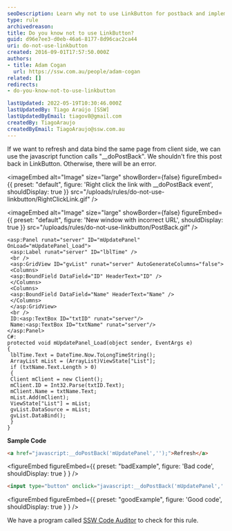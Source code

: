 ```yaml
---
seoDescription: Learn why not to use LinkButton for postback and implement correctly in ASP.NET
type: rule
archivedreason:
title: Do you know not to use LinkButton?
guid: d96e7ee3-d0eb-46a6-8177-8d96cac2ca44
uri: do-not-use-linkbutton
created: 2016-09-01T17:57:50.000Z
authors:
- title: Adam Cogan
  url: https://ssw.com.au/people/adam-cogan
related: []
redirects:
- do-you-know-not-to-use-linkbutton

lastUpdated: 2022-05-19T10:30:46.000Z
lastUpdatedBy: Tiago Araújo [SSW]
lastUpdatedByEmail: tiagov8@gmail.com
createdBy: TiagoAraujo
createdByEmail: TiagoAraujo@ssw.com.au
---
```


If we want to refresh and data bind the same page from client side, we can use the javascript function calls "\_\_doPostBack". We shouldn't fire this post back in LinkButton. Otherwise, there will be an error.

<imageEmbed
  alt="Image"
  size="large"
  showBorder={false}
  figureEmbed={{
    preset: "default",
    figure: 'Right click the link with \_\_doPostBack event',
    shouldDisplay: true
  }}
  src="/uploads/rules/do-not-use-linkbutton/RightClickLink.gif"
/>


<imageEmbed
  alt="Image"
  size="large"
  showBorder={false}
  figureEmbed={{
    preset: "default",
    figure: 'New window with incorrect URL',
    shouldDisplay: true
  }}
  src="/uploads/rules/do-not-use-linkbutton/PostBack.gif"
/>

``` aspnet
<asp:Panel runat="server" ID="mUpdatePanel" OnLoad="mUpdatePanel_Load">
 <asp:Label runat="server" ID="lblTime" />
 <br />
 <asp:GridView ID="gvList" runat="server" AutoGenerateColumns="false">
 <Columns>
 <asp:BoundField DataField="ID" HeaderText="ID" />
 </Columns>
 <Columns>
 <asp:BoundField DataField="Name" HeaderText="Name" />
 </Columns>
 </asp:GridView>
 <br />
 ID:<asp:TextBox ID="txtID" runat="server"/>
 Name:<asp:TextBox ID="txtName" runat="server"/>
</asp:Panel>
C#:
protected void mUpdatePanel_Load(object sender, EventArgs e)
{
 lblTime.Text = DateTime.Now.ToLongTimeString();
 ArrayList mList = (ArrayList)ViewState["List"];
 if (txtName.Text.Length > 0)
 {
 Client mClient = new Client();
 mClient.ID = Int32.Parse(txtID.Text);
 mClient.Name = txtName.Text;
 mList.Add(mClient);
 ViewState["List"] = mList;
 gvList.DataSource = mList;
 gvList.DataBind();
 }
}
```

**Sample Code**

``` html
<a href="javascript:__doPostBack('mUpdatePanel','');">Refresh</a>
```

<figureEmbed figureEmbed={{
  preset: "badExample",
  figure: 'Bad code',
  shouldDisplay: true
} } />


``` html
<input type="button" onclick="javascript:__doPostBack('mUpdatePanel','');" value="Refresh" />
```

<figureEmbed figureEmbed={{
  preset: "goodExample",
  figure: 'Good code',
  shouldDisplay: true
} } />


We have a program called [SSW Code Auditor](https://www.ssw.com.au/ssw/CodeAuditor/) to check for this rule.
